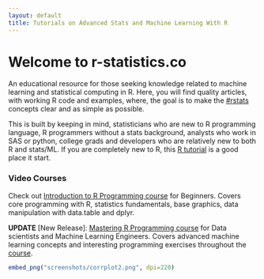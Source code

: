 ```yaml
---
layout: default
title: Tutorials on Advanced Stats and Machine Learning With R
---
```


# Welcome to r-statistics.co

An educational resource for those seeking knowledge related to machine learning and statistical computing in R.
Here, you will find quality articles, with working R code and examples, where, the goal is to make the [#rstats](http://bit.ly/2kyJ31C) concepts clear and as simple as possible. 

This is built by keeping in mind, statisticians who are new to R programming language, R programmers without a stats background, analysts who work in SAS or python, college grads and developers who are relatively new to both R and stats/ML. If you are completely new to R, this [R tutorial](R-Tutorial.html) is a good place it start.

### Video Courses
Check out [Introduction to R Programming course](http://bit.ly/2apjNXo) for Beginners. Covers core programming with R, statistics fundamentals, base graphics, data manipulation with data.table and dplyr. 

__UPDATE__ [New Release]: [Mastering R Programming course](http://bit.ly/2jDsrGS) for Data scientists and Machine Learning Engineers. Covers advanced machine learning concepts and interesting programming exercises throughout the [course](http://bit.ly/2jDsrGS).

```r
embed_png("screenshots/corrplot2.png", dpi=220)
```

<!--
<ul class="toc">
  {% include programming-nav.html %}
</ul>
-->